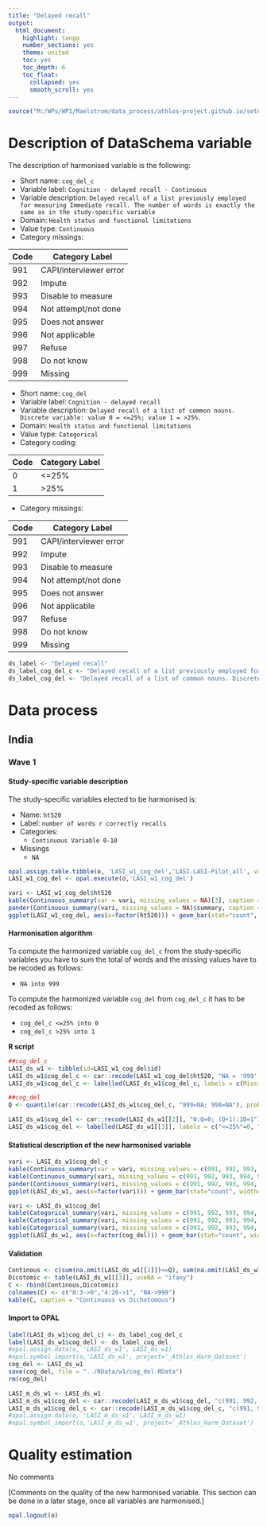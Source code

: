 ```yaml
---
title: "Delayed recall"
output:
  html_document:
    highlight: tango
    number_sections: yes
    theme: united
    toc: yes
    toc_depth: 6
    toc_float:
      collapsed: yes
      smooth_scroll: yes
---
```



```r
source("M:/WPs/WP1/Maelstrom/data_process/athlos-project.github.io/setup_iago.r")
```

# Description of DataSchema variable

The description of harmonised variable is the following:

* Short name: `cog_del_c`
* Variable label: `Cognition - delayed recall - Continuous`
* Variable description: `Delayed recall of a list previously employed for measuring Immediate recall. The number of words is exactly the same as in the study-specific variable`
* Domain: `Health status and functional limitations`
* Value type: `Continuous`
* Category missings: 

**Code** | **Category Label**
----| ------------------
991 | CAPI/interviewer error
992 | Impute
993 | Disable to measure
994 | Not attempt/not done
995 | Does not answer
996 | Not applicable
997 | Refuse
998 | Do not know
999 | Missing


* Short name: `cog_del`
* Variable label: `Cognition - delayed recall`
* Variable description: `Delayed recall of a list of common nouns. Discrete variable: value 0 = <=25%; value 1 = >25%.`
* Domain: `Health status and functional limitations`
* Value type: `Categorical`
* Category coding:

**Code** | **Category Label**
-------- | ------------------
0        | <=25%
1        | >25%

* Category missings: 

**Code** | **Category Label**
----| ------------------
991 | CAPI/interviewer error
992 | Impute
993 | Disable to measure
994 | Not attempt/not done
995 | Does not answer
996 | Not applicable
997 | Refuse
998 | Do not know
999 | Missing

```r
ds_label <- "Delayed recall"
ds_label_cog_del_c <- "Delayed recall of a list previously employed for measuring Immediate recall. The number of words is exactly the same as in the study-specific variable"
ds_label_cog_del <- "Delayed recall of a list of common nouns. Discrete variable: value 0 = <=25%; value 1 = >25%"
```

# Data process

## India

### Wave 1 

#### Study-specific variable description

The study-specific variables elected to be harmonised is:


* Name: `ht520`
* Label: `number of words r correctly recalls`
* Categories:
    + `Continuous Variable 0-10`
* Missings
   + `NA` 

```r
opal.assign.table.tibble(o, 'LASI_w1_cog_del','LASI.LASI-Pilot_all', variables=list('ht520'), missings = TRUE)
LASI_w1_cog_del <- opal.execute(o,'LASI_w1_cog_del')
```

```r
vari <- LASI_w1_cog_del$ht520
kable(Continuous_summary(var = vari, missing_values = NA)[3], caption = "Delayed recall continuous")
pander(Continuous_summary(vari, missing_values = NA)$summary, caption = "Summary")
ggplot(LASI_w1_cog_del, aes(x=factor(ht520))) + geom_bar(stat="count", width=0.4, fill="steelblue") + xlab("Cognition - Delayed recall") + ylab("Frequency")
```

#### Harmonisation algorithm

To compute the harmonized variable `cog_del_c` from the study-specific variables you have to sum the total of words and the missing values have to be recoded as follows:

* `NA into 999`

To compute the harmonized variable `cog_del` from `cog_del_c` it has to be recoded as follows:

* `cog_del_c <=25% into 0`
* `cog_del_c >25% into 1`

**R script**

```r
##cog_del_c
LASI_ds_w1 <- tibble(id=LASI_w1_cog_del$id)
LASI_ds_w1$cog_del_c <- car::recode(LASI_w1_cog_del$ht520, "NA = '999' ")
LASI_ds_w1$cog_del_c <- labelled(LASI_ds_w1$cog_del_c, labels = c(Missing=999, Do_not_know=998, Refuse=997, Not_applicable=996, Does_not_answer=995, Not_attempt_not_done=994, Disable_to_measure=993, Impute=992, CAPI_interviewer_error=991))

##cog_del
Q <- quantile(car::recode(LASI_ds_w1$cog_del_c, "999=NA; 998=NA"), probs = 1/4, na.rm = TRUE, names = FALSE)

LASI_ds_w1$cog_del <- car::recode(LASI_ds_w1[[2]], "0:Q=0; (Q+1):10=1")
LASI_ds_w1$cog_del <- labelled(LASI_ds_w1[[3]], labels = c("<=25%"=0, ">25%"=1, "Missing"=999, "Do not know"=998, "Refuse"=997, "Not applicable"=996, "Does not answer"=995, "Not attempt not done"=994, "Disable to measure"=993, "Impute"=992, "CAPI interviewer error"=991))
```

#### Statistical description of the new harmonised variable
```r
vari <- LASI_ds_w1$cog_del_c
kable(Continuous_summary(var = vari, missing_values = c(991, 992, 993, 994, 995, 996, 997, 998, 999))[3], caption = "Delayed recall continuous")
kable(Continuous_summary(vari, missing_values = c(991, 992, 993, 994, 995, 996, 997, 998, 999))[2], caption = "Values")
pander(Continuous_summary(vari, missing_values = c(991, 992, 993, 994, 995, 996, 997, 998, 999))$summary, caption = "Summary")
ggplot(LASI_ds_w1, aes(x=factor(vari))) + geom_bar(stat="count", width=0.4, fill="steelblue") + xlab("cog_del") + ylab("Frequency")

vari <- LASI_ds_w1$cog_del
kable(Categorical_summary(vari, missing_values = c(991, 992, 993, 994, 995, 996, 997, 998, 999))[3], caption = "Delayed recall categorical") 
kable(Categorical_summary(vari, missing_values = c(991, 992, 993, 994, 995, 996, 997, 998, 999))[1], caption = "Category")
kable(Categorical_summary(vari, missing_values = c(991, 992, 993, 994, 995, 996, 997, 998, 999))[2], caption = "Type of missing")
ggplot(LASI_ds_w1, aes(x=factor(cog_del))) + geom_bar(stat="count", width=0.4, fill="steelblue") + xlab("Cognition - Delayed recall") + ylab("Frequency")
```

#### Validation
```r
Continous <- c(sum(na.omit(LASI_ds_w1[[2]])<=Q), sum(na.omit(LASI_ds_w1[[2]])>Q&na.omit(LASI_ds_w1[[2]])<900), sum(na.omit(LASI_ds_w1[[2]])==999))
Dicotomic <- table(LASI_ds_w1[[3]], useNA = "ifany")
C <- rbind(Continous,Dicotomic)
colnames(C) <- c("0:3->0","4:20->1", "NA->999") 
kable(C, caption = "Continuous vs Dichotomous")
```



#### Import to OPAL
```r
label(LASI_ds_w1$cog_del_c) <- ds_label_cog_del_c
label(LASI_ds_w1$cog_del) <- ds_label_cog_del
#opal.assign.data(o, 'LASI_ds_w1', LASI_ds_w1)
#opal.symbol_import(o,'LASI_ds_w1', project='_Athlos_Harm_Dataset')
cog_del <- LASI_ds_w1
save(cog_del, file = "../RData/w1/cog_del.RData")
rm(cog_del)

LASI_m_ds_w1 <- LASI_ds_w1
LASI_m_ds_w1$cog_del <- car::recode(LASI_m_ds_w1$cog_del, "c(991, 992, 993, 994, 995, 996, 997,998, 999)=NA")
LASI_m_ds_w1$cog_del_c <- car::recode(LASI_m_ds_w1$cog_del_c, "c(991, 992, 993, 994, 995, 996, 997,998, 999)=NA")
#opal.assign.data(o, 'LASI_m_ds_w1', LASI_m_ds_w1)
#opal.symbol_import(o,'LASI_m_ds_w1', project='_Athlos_Harm_Dataset')
```



# Quality estimation

No comments

[Comments on the quality of the new harmonised variable. This section can be done in a later stage, once all variables are harmonised.]



```r
opal.logout(o)
```

